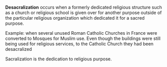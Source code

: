{{unreferenced}}
{{wikify-date|June 2006}}

'''Desacralization''' occurs when a formerly dedicated religious structure such as a church or religious school is given over for another purpose outside of the particular religious organization which dedicated it for a sacred purpose.

Example: when several unused Roman Catholic Churches in France were converted to Mosques for Muslim use. Even though the buildings were still being used for religious services, to the Catholic Church they had been desacralized

Sacralization is the dedication to religious purpose.

{{reli-stub}}
{{uncat}}